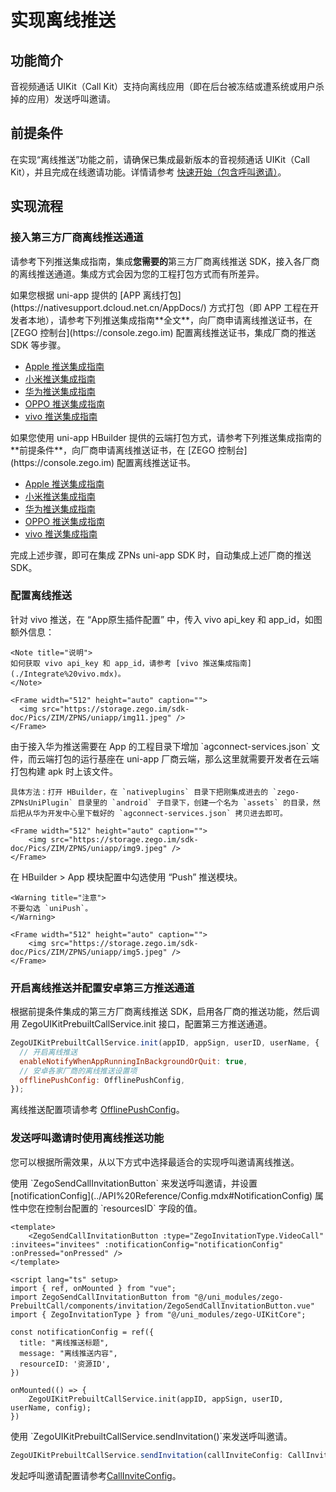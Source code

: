 # 实现离线推送


## 功能简介

音视频通话 UIKit（Call Kit）支持向离线应用（即在后台被冻结或遭系统或用户杀掉的应用）发送呼叫邀请。

## 前提条件

在实现“离线推送”功能之前，请确保已集成最新版本的音视频通话 UIKit（Call Kit），并且完成在线邀请功能。详情请参考 [快速开始（包含呼叫邀请）](./../Quick%20start%20(with%20call%20invitation).mdx)。

## 实现流程

### 接入第三方厂商离线推送通道

请参考下列推送集成指南，集成**您需要的**第三方厂商离线推送 SDK，接入各厂商的离线推送通道。集成方式会因为您的工程打包方式而有所差异。

<Tabs>
<Tab title="离线打包">
如果您根据 uni-app 提供的 [APP 离线打包](https://nativesupport.dcloud.net.cn/AppDocs/) 方式打包（即 APP 工程在开发者本地），请参考下列推送集成指南**全文**，向厂商申请离线推送证书，在 [ZEGO 控制台](https://console.zego.im) 配置离线推送证书，集成厂商的推送 SDK 等步骤。

- [Apple 推送集成指南](./Integrate%20APNs.mdx)
- [小米推送集成指南](./Integrate%20Xiaomi.mdx)
- [华为推送集成指南](./Integrate%20Huawei.mdx)
- [OPPO 推送集成指南](./Integrate%20OPPO.mdx)
- [vivo 推送集成指南](./Integrate%20vivo.mdx)
</Tab>
<Tab title="云端打包">
如果您使用 uni-app HBuilder 提供的云端打包方式，请参考下列推送集成指南的**前提条件**，向厂商申请离线推送证书，在 [ZEGO 控制台](https://console.zego.im) 配置离线推送证书。

- [Apple 推送集成指南](./Integrate%20APNs.mdx)
- [小米推送集成指南](./Integrate%20Xiaomi.mdx)
- [华为推送集成指南](./Integrate%20Huawei.mdx)
- [OPPO 推送集成指南](./Integrate%20OPPO.mdx)
- [vivo 推送集成指南](./Integrate%20vivo.mdx)
</Tab>
</Tabs>

完成上述步骤，即可在集成 ZPNs uni-app SDK 时，自动集成上述厂商的推送 SDK。

### 配置离线推送

<Steps>
<Step title="（仅适用于云端打包项目）配置 vivo 推送">
针对 vivo 推送，在 “App原生插件配置” 中，传入 vivo api_key 和 app_id，如图额外信息：

    <Note title="说明">
    如何获取 vivo api_key 和 app_id，请参考 [vivo 推送集成指南](./Integrate%20vivo.mdx)。
    </Note>

    <Frame width="512" height="auto" caption="">
      <img src="https://storage.zego.im/sdk-doc/Pics/ZIM/ZPNS/uniapp/img11.jpeg" />
    </Frame>
</Step>
<Step title="（仅适用于云端打包项目）配置华为推送">
由于接入华为推送需要在 App 的工程目录下增加 `agconnect-services.json` 文件，而云端打包的运行基座在 uni-app 厂商云端，那么这里就需要开发者在云端打包构建 apk 时上该文件。

    具体方法：打开 HBuilder，在 `nativeplugins` 目录下把刚集成进去的 `zego-ZPNsUniPlugin` 目录里的 `android` 子目录下，创建一个名为 `assets` 的目录，然后把从华为开发中心里下载好的 `agconnect-services.json` 拷贝进去即可。

    <Frame width="512" height="auto" caption="">
        <img src="https://storage.zego.im/sdk-doc/Pics/ZIM/ZPNS/uniapp/img9.jpeg" />
    </Frame>

</Step>
<Step title="（仅适用于云端打包项目）配置 Push 推送模块">
在 HBuilder > App 模块配置中勾选使用 “Push” 推送模块。

    <Warning title="注意">
    不要勾选 `uniPush`。
    </Warning>

    <Frame width="512" height="auto" caption="">
        <img src="https://storage.zego.im/sdk-doc/Pics/ZIM/ZPNS/uniapp/img5.jpeg" />
    </Frame>
</Step>
</Steps>

### 开启离线推送并配置安卓第三方推送通道

根据前提条件集成的第三方厂商离线推送 SDK，启用各厂商的推送功能，然后调用 ZegoUIKitPrebuiltCallService.init 接口，配置第三方推送通道。

```javascript
ZegoUIKitPrebuiltCallService.init(appID, appSign, userID, userName, {
  // 开启离线推送
  enableNotifyWhenAppRunningInBackgroundOrQuit: true,
  // 安卓各家厂商的离线推送设置项
  offlinePushConfig: OfflinePushConfig,
});
```
离线推送配置项请参考 [OfflinePushConfig](../API%20Reference/Config.mdx#Offlinepushconfig)。

### 发送呼叫邀请时使用离线推送功能

您可以根据所需效果，从以下方式中选择最适合的实现呼叫邀请离线推送。

<Tabs>
<Tab title="最便捷">
使用 `ZegoSendCallInvitationButton` 来发送呼叫邀请，并设置 [notificationConfig](../API%20Reference/Config.mdx#NotificationConfig) 属性中您在控制台配置的 `resourcesID` 字段的值。

```vue title="pages/invite/index.vue" 
<template>
    <ZegoSendCallInvitationButton :type="ZegoInvitationType.VideoCall" :invitees="invitees" :notificationConfig="notificationConfig" :onPressed="onPressed" />
</template>

<script lang="ts" setup>
import { ref, onMounted } from "vue";
import ZegoSendCallInvitationButton from "@/uni_modules/zego-PrebuiltCall/components/invitation/ZegoSendCallInvitationButton.vue"
import { ZegoInvitationType } from "@/uni_modules/zego-UIKitCore";

const notificationConfig = ref({
  title: "离线推送标题",
  message: "离线推送内容",
  resourceID: '资源ID',
})

onMounted(() => {
    ZegoUIKitPrebuiltCallService.init(appID, appSign, userID, userName, config);
})
```
</Tab>
<Tab title="如需自定义邀请按钮">
使用 `ZegoUIKitPrebuiltCallService.sendInvitation()`来发送呼叫邀请。

```javascript
ZegoUIKitPrebuiltCallService.sendInvitation(callInviteConfig: CallInviteConfig)
```

发起呼叫邀请配置请参考[CallInviteConfig](../API%20Reference/Config.mdx#CallInviteConfig)。
</Tab>
</Tabs>
